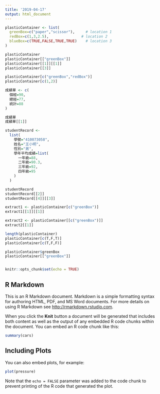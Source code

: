 ```yaml
---
title: '2019-04-17'
output: html_document
---
```

```r
plasticContainer <- list(
  greenBox=c("paper","scissor"),     # location 1
  redBox=c(1,3,2.5),               # location 2
  blueBox=c(TRUE,FALSE,TRUE,TRUE)    # location 3
)
```

```r
plasticContainer
plasticContainer[["greenBox"]] 
plasticContainer[[1]][[1]]
plasticContainer[[3]]
```

```r
plasticContainer[c("greenBox","redBox")] 
plasticContainer[c(1,2)]
```

```r
成績單 <- c(
  個經=90,
  總經=77,
  統計=88
)
```

```r
成績單
成績單[[1]]
```

```r
studentRecord <-
  list(
    學號="410073058",
    姓名="王小明",
    性別="男",
    學年平均成績=list(
      一年級=88,
      二年級=90.3,
      三年級=92,
      四年級=95
    )
  )

studentRecord
studentRecord[[2]]
studentRecord[[4]][[3]]
```

```r
extract1 <- plasticContainer[c("greenBox")]
extract1[[1]][[1]]
```

```r
extract2 <- plasticContainer[[c("greenBox")]]
extract2[[1]]
```

```r
length(plasticContainer)
plasticContainer[c(T,F,T)]
plasticContainer[c(T,F,F)]
```

```r
plasticContainer$greenBox
plasticContainer[["greenBox"]]
```

```r

```

```r
knitr::opts_chunk$set(echo = TRUE)
```

## R Markdown

This is an R Markdown document. Markdown is a simple formatting syntax for authoring HTML, PDF, and MS Word documents. For more details on using R Markdown see <http://rmarkdown.rstudio.com>.

When you click the **Knit** button a document will be generated that includes both content as well as the output of any embedded R code chunks within the document. You can embed an R code chunk like this:

```r
summary(cars)
```

## Including Plots

You can also embed plots, for example:

```r
plot(pressure)
```

Note that the `echo = FALSE` parameter was added to the code chunk to prevent printing of the R code that generated the plot.
